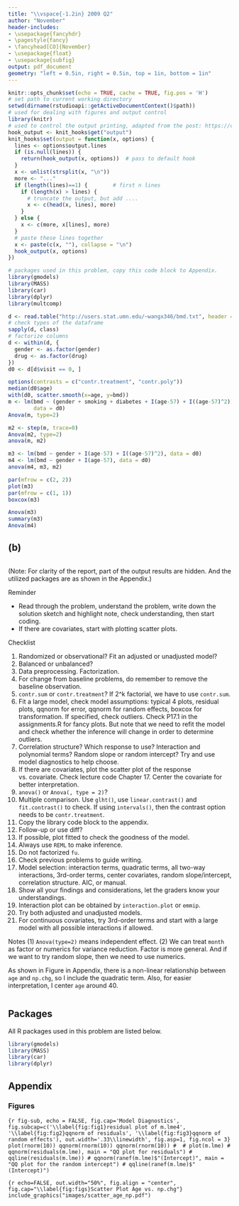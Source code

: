 ```yaml
---
title: "\\vspace{-1.2in} 2009 Q2"
author: "November"
header-includes:
- \usepackage{fancyhdr}
- \pagestyle{fancy}
- \fancyhead[CO]{November}
- \usepackage{float}
- \usepackage{subfig}
output: pdf_document
geometry: "left = 0.5in, right = 0.5in, top = 1in, bottom = 1in"
---
```


```r
knitr::opts_chunk$set(echo = TRUE, cache = TRUE, fig.pos = 'H')
# set path to current working directory
setwd(dirname(rstudioapi::getActiveDocumentContext()$path))
# used for dealing with figures and output control
library(knitr) 
# used to control the output printing, adapted from the post: https://community.rstudio.com/t/showing-only-the-first-few-lines-of-the-results-of-a-code-chunk/6963
hook_output <- knit_hooks$get("output")
knit_hooks$set(output = function(x, options) {
  lines <- options$output.lines
  if (is.null(lines)) {
    return(hook_output(x, options))  # pass to default hook
  }
  x <- unlist(strsplit(x, "\n"))
  more <- "..."
  if (length(lines)==1) {        # first n lines
    if (length(x) > lines) {
      # truncate the output, but add ....
      x <- c(head(x, lines), more)
    }
  } else {
    x <- c(more, x[lines], more)
  }
  # paste these lines together
  x <- paste(c(x, ""), collapse = "\n")
  hook_output(x, options)
})
```


```r
# packages used in this problem, copy this code block to Appendix.
library(gmodels)
library(MASS)
library(car)
library(dplyr)
library(multcomp)
```


```r
d <- read.table("http://users.stat.umn.edu/~wangx346/bmd.txt", header = T)
# check types of the dataframe
sapply(d, class)
# factorize columns
d <- within(d, {
  gender <- as.factor(gender)
  drug <- as.factor(drug)
})
d0 <- d[d$visit == 0, ]
```

```r
options(contrasts = c("contr.treatment", "contr.poly"))
median(d0$age)
with(d0, scatter.smooth(x=age, y=bmd))
m <- lm(bmd ~ (gender + smoking + diabetes + I(age-57) + I((age-57)^2))^2, 
        data = d0)
Anova(m, type=2)

m2 <- step(m, trace=0)
Anova(m2, type=2)
anova(m, m2)

m3 <- lm(bmd ~ gender + I(age-57) + I((age-57)^2), data = d0)
m4 <- lm(bmd ~ gender + I(age-57), data = d0)
anova(m4, m3, m2)

par(mfrow = c(2, 2))
plot(m3)
par(mfrow = c(1, 1))
boxcox(m3)

Anova(m3)
summary(m3)
Anova(m4)
```

## (b)
```r

```

(Note: For clarity of the report, part of the output results are hidden. And the utilized packages are as shown in the Appendix.)

Reminder

- Read through the problem, understand the problem, write down the solution sketch and highlight note, check understanding, then start coding.
- If there are covariates, start with plotting scatter plots.




Checklist

(1) Randomized or observational? Fit an adjusted or unadjusted model?
(2) Balanced or unbalanced?
(3) Data preprocessing. Factorization.
(4) For change from baseline problems, do remember to remove the baseline observation.
(2) `contr.sum` or `contr.treatment`? If 2^k factorial, we have to use `contr.sum`. 
(3) Fit a large model, check model assumptions: typical 4 plots, residual plots, qqnorm for error, qqnorm for random effects, boxcox for transformation. If specified, check outliers. Check P17.1 in the assignments.R for fancy plots. But note that we need to refit the model and check whether the inference will change in order to determine outliers.
(4) Correlation structure? Which response to use? Interaction and polynomial terms? Random slope or random intercept? Try and use model diagnostics to help choose.
(4) If there are covariates, plot the scatter plot of the response vs. covariate. Check lecture code Chapter 17. Center the covariate for better interpretation.
(5) `anova()` or `Anova(, type = 2)`?
(6) Multiple comparison. Use `glht()`, use `linear.contrast()` and `fit.contrast()` to check. If using `intervals()`, then the contrast option needs to be `contr.treatment`.
(7) Copy the library code block to the appendix.
(8) Follow-up or use diff?
(9) If possible, plot fitted to check the goodness of the model.
(10) Always use `REML` to make inference.
(11) Do not factorized `fu`.
(12) Check previous problems to guide writing.
(13) Model selection: interaction terms, quadratic terms, all two-way interactions, 3rd-order terms, center covariates, random slope/intercept, correlation structure. AIC, or manual. 
(14) Show all your findings and considerations, let the graders know your understandings.
(15) Interaction plot can be obtained by `interaction.plot` or `emmip`.
(16) Try both adjusted and unadjusted models.
(17) For continuous covariates, try 3rd-order terms and start with a large model with all possible interactions if allowed.


Notes
(1) `Anova(type=2)` means independent effect.
(2) We can treat `month` as factor or numerics for variance reduction. Factor is more general. And if we want to try random slope, then we need to use numerics.

As shown in Figure \ref{fig:fig1} in Appendix, there is a non-linear relationship between `age` and `np.chg`, so I include the quadratic term. Also, for easier interpretation, I center `age` around 40.


```r

```

\newpage

## Packages

All R packages used in this problem are listed below.
```r
library(gmodels)
library(MASS)
library(car)
library(dplyr)
```


## Appendix

### Figures

```{r fig-sub, echo = FALSE, fig.cap='Model Diagnostics', fig.subcap=c('\\label{fig:fig1}residual plot of m.lme4', '\\label{fig:fig2}qqnorm of residuals', '\\label{fig:fig3}qqnorm of random effects'), out.width='.33\\linewidth', fig.asp=1, fig.ncol = 3}
plot(rnorm(10))
qqnorm(rnorm(10))
qqnorm(rnorm(10))
# 
# plot(m.lme)
# qqnorm(residuals(m.lme), main = "QQ plot for residuals")
# qqline(residuals(m.lme))
# qqnorm(ranef(m.lme)$"(Intercept)", main = "QQ plot for the random intercept")
# qqline(ranef(m.lme)$"(Intercept)")
```


```{r echo=FALSE, out.width="50%", fig.align = "center", fig.cap="\\label{fig:figs}Scatter Plot Age vs. np.chg"}
include_graphics("images/scatter_age_np.pdf")
```
